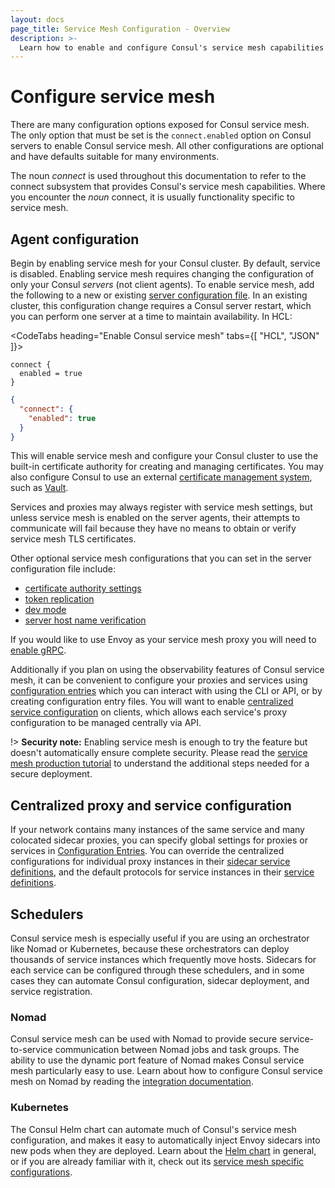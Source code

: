 ```yaml
---
layout: docs
page_title: Service Mesh Configuration - Overview
description: >-
  Learn how to enable and configure Consul's service mesh capabilities in agent configurations, and how to integrate with schedulers like Kubernetes and Nomad. Consul's service mesh capabilities are provided by the ""connect"" subsystem.
---
```


# Configure service mesh

There are many configuration options exposed for Consul service mesh. The only option that must be set is the `connect.enabled` option on Consul servers to enable Consul service mesh. All other configurations are optional and have defaults suitable for many environments.

The noun _connect_ is used throughout this documentation to refer to the connect subsystem that provides Consul's service mesh capabilities. Where you encounter the _noun_ connect, it is usually functionality specific to service mesh.

## Agent configuration

Begin by enabling service mesh for your Consul cluster. By default, service is disabled. Enabling service mesh requires changing the configuration of only your Consul _servers_ (not client agents). To enable service mesh, add the following to a new or existing [server configuration file](/consul/docs/reference/agent). In an existing cluster, this configuration change requires a Consul server restart, which you can perform one server at a time to maintain availability. In HCL:


<CodeTabs heading="Enable Consul service mesh" tabs={[ "HCL", "JSON" ]}>

```hcl
connect {
  enabled = true
}
```

```json
{
  "connect": {
    "enabled": true
  }
}
```
</CodeTabs>

This will enable service mesh and configure your Consul cluster to use the built-in certificate authority for creating and managing certificates. You may also configure Consul to use an external [certificate management system](/consul/docs/secure-mesh/certificate), such as [Vault](https://www.vaultproject.io/).

Services and proxies may always register with service mesh settings, but unless service mesh is enabled on the server agents, their attempts to communicate will fail because they have no means to obtain or verify service mesh TLS certificates.

Other optional service mesh configurations that you can set in the server configuration file include:

- [certificate authority settings](/consul/docs/reference/agent#connect)
- [token replication](/consul/docs/reference/agent#acl_tokens_replication)
- [dev mode](/consul/docsreference-cli/agent#_dev)
- [server host name verification](/consul/docs/reference/agent#tls_internal_rpc_verify_server_hostname)

If you would like to use Envoy as your service mesh proxy you will need to [enable gRPC](/consul/docs/reference/agent#grpc_port).

Additionally if you plan on using the observability features of Consul service mesh, it can be convenient to configure your proxies and services using [configuration entries](/consul/docs/agent/config-entries) which you can interact with using the CLI or API, or by creating configuration entry files. You will want to enable [centralized service configuration](/consul/docs/reference/agent#enable_central_service_config) on clients, which allows each service's proxy configuration to be managed centrally via API.

!> **Security note:** Enabling service mesh is enough to try the feature but doesn't automatically ensure complete security. Please read the [service mesh production tutorial](/consul/tutorials/developer-mesh/service-mesh-production-checklist) to understand the additional steps needed for a secure deployment.

## Centralized proxy and service configuration

If your network contains many instances of the same service and many colocated sidecar proxies, you can specify global settings for proxies or services in [Configuration Entries](/consul/docs/agent/config-entries). You can override the centralized configurations for individual proxy instances in their [sidecar service definitions](/consul/docs/reference/proxy/sidecar), and the default protocols for service instances in their [service definitions](/consul/docs/register/service/vm/define).

## Schedulers

Consul service mesh is especially useful if you are using an orchestrator like Nomad or Kubernetes, because these orchestrators can deploy thousands of service instances which frequently move hosts. Sidecars for each service can be configured through these schedulers, and in some cases they can automate Consul configuration, sidecar deployment, and service registration.

### Nomad

Consul service mesh can be used with Nomad to provide secure service-to-service communication between Nomad jobs and task groups. The ability to use the dynamic port feature of Nomad makes Consul service mesh particularly easy to use. Learn about how to configure Consul service mesh on Nomad by reading the [integration documentation](/consul/docs/connect/nomad).

### Kubernetes

The Consul Helm chart can automate much of Consul's service mesh configuration, and makes it easy to automatically inject Envoy sidecars into new pods when they are deployed. Learn about the [Helm chart](/consul/docs/reference/k8s/helm) in general, or if you are already familiar with it, check out its [service mesh specific configurations](/consul/docs/k8s/connect).
